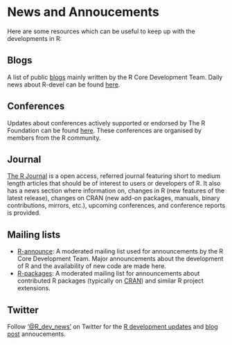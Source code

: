 # News and Annoucements

Here are some resources which can be useful to keep up with the developments in R:

## Blogs

A list of public [blogs](https://developer.r-project.org/Blog/public/) mainly written by the R Core Development Team. Daily news about R-devel can be found [here](https://developer.r-project.org/blosxom.cgi/R-devel).

## Conferences

Updates about conferences actively supported or endorsed by The R Foundation can be found [here](https://www.r-project.org/conferences/). These conferences are organised by members from the R community.

## Journal

[The R Journal](https://journal.r-project.org/) is a open access, referred journal featuring short to medium length articles that should be of interest to users or developers of R. It also has a news section where information on, changes in R (new features of the latest release), changes on CRAN (new add-on packages, manuals, binary contributions, mirrors, etc.), upcoming conferences, and conference reports is provided.

## Mailing lists

  * [R-announce](https://stat.ethz.ch/mailman/listinfo/r-announce): A moderated mailing list used for announcements by the R Core Development Team. Major announcements about the development of R and the availability of new code are made here.
  * [R-packages](https://stat.ethz.ch/mailman/listinfo/r-packages): A moderated mailing list for announcements about contributed R packages (typically on [CRAN](https://cran.r-project.org/)) and similar R project extensions.

## Twitter

Follow ['@R_dev_news'](https://twitter.com/R_dev_news) on Twitter for the [R development updates](https://developer.r-project.org/RSSfeeds.html) and [blog post](https://developer.r-project.org/Blog/public/) annoucements.